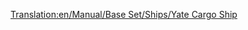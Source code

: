 [[Translation:en/Manual/Base Set/Ships/Yate Cargo Ship]]

{{en/Manual/Base Set/Ships/Ships|Name=Yate Cargo Ship
|Image=[[File:en/Manual/Base Set/Ships/CargoShip.png|Yate Cargo Ship]]
|Cost=£24,372 ($48,744)
|Speed=24 km/h (15 mph)
|Annual=£2,460 ($4,920)
|Designed=1928
|Lifespan=30
|Capacity=160 units*
|Statnote=''*'' (160 units of Mail, Coal, Livestock, Goods, Grain, Wood, Iron ore, Steel, Valuables)
|Description=The Yate Cargo Ship is the slowest and most inferior of the two cargo ships. 
|Real-life=Fictional.
}}
